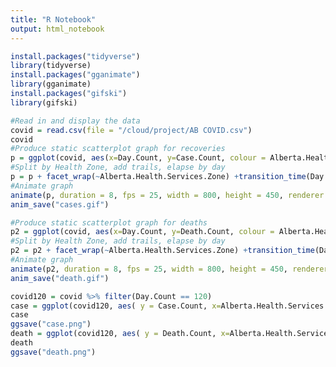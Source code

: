 ```yaml
---
title: "R Notebook"
output: html_notebook
---
```

```r
install.packages("tidyverse")
library(tidyverse)
install.packages("gganimate")
library(gganimate)
install.packages("gifski")
library(gifski)
```

```r
#Read in and display the data
covid = read.csv(file = "/cloud/project/AB COVID.csv")
covid
#Produce static scatterplot graph for recoveries
p = ggplot(covid, aes(x=Day.Count, y=Case.Count, colour = Alberta.Health.Services.Zone))+geom_point(show.legend = FALSE)+labs(x="Days", y="# of Cases")
#Split by Health Zone, add trails, elapse by day
p = p + facet_wrap(~Alberta.Health.Services.Zone) +transition_time(Day.Count)+ shadow_mark(alpha = 0.3, size = 0.75)+labs(title = "Day: {frame_time} of Cases")
#Animate graph
animate(p, duration = 8, fps = 25, width = 800, height = 450, renderer = gifski_renderer())
anim_save("cases.gif")
```

```r
#Produce static scatterplot graph for deaths
p2 = ggplot(covid, aes(x=Day.Count, y=Death.Count, colour = Alberta.Health.Services.Zone))+geom_point(show.legend = FALSE)+labs(x="Days", y="# of Deaths")
#Split by Health Zone, add trails, elapse by day
p2 = p2 + facet_wrap(~Alberta.Health.Services.Zone) +transition_time(Day.Count)+ shadow_mark(alpha = 0.3, size = 0.75)+labs(title = "Day: {frame_time} of Deaths")
#Animate graph
animate(p2, duration = 8, fps = 25, width = 800, height = 450, renderer = gifski_renderer())
anim_save("death.gif")
```

```r
covid120 = covid %>% filter(Day.Count == 120)
case = ggplot(covid120, aes( y = Case.Count, x=Alberta.Health.Services.Zone, colour = Alberta.Health.Services.Zone))+geom_boxplot(show.legend = FALSE)+labs(x="Alberta Health Zone", y = "# of Cases")+theme(text = element_text(size=10), axis.text.x = element_text(angle=30, hjust=1))+geom_text(aes(label = Case.Count), size = 3, position=position_dodge(width=0.9), vjust=-0.5, show.legend = FALSE)
case
ggsave("case.png")
death = ggplot(covid120, aes( y = Death.Count, x=Alberta.Health.Services.Zone, colour = Alberta.Health.Services.Zone))+geom_boxplot(show.legend = FALSE)+labs(x="Alberta Health Zone", y = "# of Deaths")+theme(text = element_text(size=10), axis.text.x = element_text(angle=30, hjust=1))+geom_text(aes(label = Death.Count), size = 3, position=position_dodge(width=0.9), vjust=-0.5, show.legend = FALSE)
death
ggsave("death.png")
```


